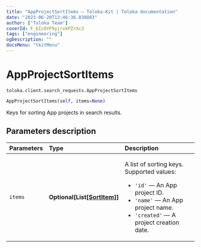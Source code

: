 ```yaml
---
title: "AppProjectSortItems — Toloka-Kit | Toloka documentation"
date: "2023-06-20T13:46:36.838883"
author: ["Toloka Team"]
coverId: F_bIcOYF9yjrxkPZrXc3
tags: ["engineering"]
ogDescription: ""
docsMenu: "tkitMenu"
---
```


# AppProjectSortItems

`toloka.client.search_requests.AppProjectSortItems`

```python
AppProjectSortItems(self, items=None)
```

Keys for sorting App projects in search results.

## Parameters description

| Parameters | Type | Description |
| :----------| :----| :-----------|
`items`|**Optional\[List\[[SortItem](/docs/toloka-kit/reference/toloka.client.search_requests.AppProjectSortItems.SortItem)\]\]**|<p>A list of sorting keys. Supported values:</p> <ul> <li>`'id'` — An App project ID.</li> <li>`'name'` — An App project name.</li> <li>`'created'` — A project creation date.</li> </ul>